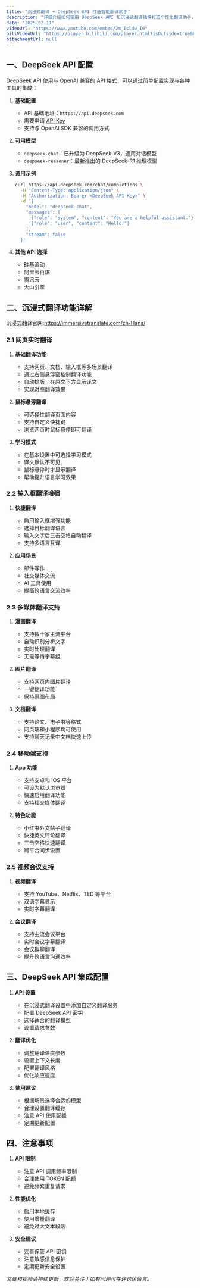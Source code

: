 ```yaml
---
title: "沉浸式翻译 + DeepSeek API 打造智能翻译助手"
description: "详细介绍如何使用 DeepSeek API 和沉浸式翻译插件打造个性化翻译助手，包括 API 配置、翻译功能设置等内容"
date: "2025-02-11"
videoUrl: "https://www.youtube.com/embed/2m_Isldw_I0"
biliVideoUrl: "https://player.bilibili.com/player.html?isOutside=true&bvid=BV1tzNieDEqi&autoplay=0"
attachmentUrl: null
---
```


## 一、DeepSeek API 配置

DeepSeek API 使用与 OpenAI 兼容的 API 格式，可以通过简单配置实现与各种工具的集成：

1. **基础配置**
   - API 基础地址：`https://api.deepseek.com`
   - 需要申请 [API Key](https://platform.deepseek.com/api_keys)
   - 支持与 OpenAI SDK 兼容的调用方式

2. **可用模型**
   - `deepseek-chat`：已升级为 DeepSeek-V3，通用对话模型
   - `deepseek-reasoner`：最新推出的 DeepSeek-R1 推理模型

3. **调用示例**
   ```bash
   curl https://api.deepseek.com/chat/completions \
     -H "Content-Type: application/json" \
     -H "Authorization: Bearer <DeepSeek API Key>" \
     -d '{
       "model": "deepseek-chat",
       "messages": [
         {"role": "system", "content": "You are a helpful assistant."},
         {"role": "user", "content": "Hello!"}
       ],
       "stream": false
     }'
   ```

4. **其他 API 选择**
   - 硅基流动
   - 阿里云百炼
   - 腾讯云
   - 火山引擎

## 二、沉浸式翻译功能详解

沉浸式翻译官网:https://immersivetranslate.com/zh-Hans/

### 2.1 网页实时翻译

1. **基础翻译功能**
   - 支持网页、文档、输入框等多场景翻译
   - 通过右侧悬浮窗控制翻译功能
   - 自动排版，在原文下方显示译文
   - 实现对照翻译效果

2. **鼠标悬浮翻译**
   - 可选择性翻译页面内容
   - 支持自定义快捷键
   - 浏览网页时鼠标悬停即可翻译

3. **学习模式**
   - 在基本设置中可选择学习模式
   - 译文默认不可见
   - 鼠标悬停时才显示翻译
   - 帮助提升语言学习效果

### 2.2 输入框翻译增强

1. **快捷翻译**
   - 启用输入框增强功能
   - 选择目标翻译语言
   - 输入文字后三击空格自动翻译
   - 支持多语言互译

2. **应用场景**
   - 邮件写作
   - 社交媒体交流
   - AI 工具使用
   - 提高跨语言交流效率

### 2.3 多媒体翻译支持

1. **漫画翻译**
   - 支持数十家主流平台
   - 自动识别分析文字
   - 实时处理翻译
   - 无需等待字幕组

2. **图片翻译**
   - 支持网页内图片翻译
   - 一键翻译功能
   - 保持原图布局

3. **文档翻译**
   - 支持论文、电子书等格式
   - 网页端和小程序均可使用
   - 支持聊天记录中文档快速上传

### 2.4 移动端支持

1. **App 功能**
   - 支持安卓和 iOS 平台
   - 可设为默认浏览器
   - 快速启用翻译功能
   - 支持社交媒体翻译

2. **特色功能**
   - 小红书外文帖子翻译
   - 快捷英文评论翻译
   - 三击空格快速翻译
   - 跨平台同步设置

### 2.5 视频会议支持

1. **视频翻译**
   - 支持 YouTube、Netflix、TED 等平台
   - 双语字幕显示
   - 实时字幕翻译

2. **会议翻译**
   - 支持主流会议平台
   - 实时会议字幕翻译
   - 会议群聊翻译
   - 提升跨语言沟通效率

## 三、DeepSeek API 集成配置

1. **API 设置**
   - 在沉浸式翻译设置中添加自定义翻译服务
   - 配置 DeepSeek API 密钥
   - 选择适合的翻译模型
   - 设置请求参数

2. **翻译优化**
   - 调整翻译温度参数
   - 设置上下文长度
   - 配置翻译风格
   - 优化响应速度

3. **使用建议**
   - 根据场景选择合适的模型
   - 合理设置翻译缓存
   - 注意 API 使用配额
   - 定期更新配置

## 四、注意事项

1. **API 限制**
   - 注意 API 调用频率限制
   - 合理使用 TOKEN 配额
   - 避免频繁重复请求

2. **性能优化**
   - 启用本地缓存
   - 使用增量翻译
   - 避免过大文本段落

3. **安全建议**
   - 妥善保管 API 密钥
   - 注意敏感信息保护
   - 定期更新安全设置

*文章和视频会持续更新，欢迎关注！如有问题可在评论区留言。* 